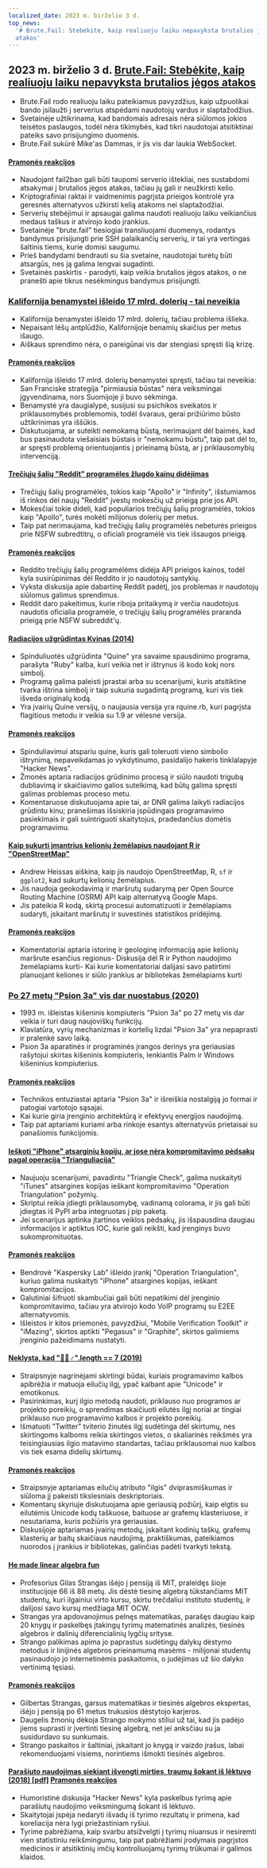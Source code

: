 ```yaml
---
localized_date: 2023 m. birželio 3 d.
top_news:
  '# Brute.Fail: Stebėkite, kaip realiuoju laiku nepavyksta brutalios jėgos
  atakos'
---
```




<CallToAction />

<Steps>

## 2023 m. birželio 3 d. [Brute.Fail: Stebėkite, kaip realiuoju laiku nepavyksta brutalios jėgos atakos](https://brute.fail/)

- Brute.Fail rodo realiuoju laiku pateikiamus pavyzdžius, kaip užpuolikai bando įsilaužti į serverius atspėdami naudotojų vardus ir slaptažodžius.
- Svetainėje užtikrinama, kad bandomais adresais nėra siūlomos jokios teisėtos paslaugos, todėl nėra tikimybės, kad tikri naudotojai atsitiktinai pateiks savo prisijungimo duomenis.
- Brute.Fail sukūrė Mike'as Dammas, ir jis vis dar laukia WebSocket.

#### [Pramonės reakcijos](http://news.ycombinator.com/item?id=36169954)

- Naudojant fail2ban gali būti taupomi serverio ištekliai, nes sustabdomi atsakymai į brutalios jėgos atakas, tačiau jų gali ir neužkirsti kelio.
- Kriptografiniai raktai ir vaidmenimis pagrįsta prieigos kontrolė yra geresnės alternatyvos užkirsti kelią atakoms nei slaptažodžiai.
- Serverių stebėjimui ir apsaugai galima naudoti realiuoju laiku veikiančius medaus taškus ir atvirojo kodo įrankius.
- Svetainėje "brute.fail" tiesiogiai transliuojami duomenys, rodantys bandymus prisijungti prie SSH palaikančių serverių, ir tai yra vertingas šaltinis tiems, kurie domisi saugumu.
- Prieš bandydami bendrauti su šia svetaine, naudotojai turėtų būti atsargūs, nes ją galima lengvai sugadinti.
- Svetainės paskirtis - parodyti, kaip veikia brutalios jėgos atakos, o ne pranešti apie tikrus nesėkmingus bandymus prisijungti.

### [Kalifornija benamystei išleido 17 mlrd. dolerių - tai neveikia](https://www.wsj.com/articles/california-homeless-population-oakland-wood-street-encampment-78d42cc3)

- Kalifornija benamystei išleido 17 mlrd. dolerių, tačiau problema išlieka.
- Nepaisant lėšų antplūdžio, Kalifornijoje benamių skaičius per metus išaugo.
- Aiškaus sprendimo nėra, o pareigūnai vis dar stengiasi spręsti šią krizę.

#### [Pramonės reakcijos](http://news.ycombinator.com/item?id=36162154)

- Kalifornija išleido 17 mlrd. dolerių benamystei spręsti, tačiau tai neveikia: San Franciske strategija "pirmiausia būstas" nėra veiksmingai įgyvendinama, nors Suomijoje ji buvo sėkminga.
- Benamystė yra daugialypė, susijusi su psichikos sveikatos ir priklausomybės problemomis, todėl švaraus, gerai prižiūrimo būsto užtikrinimas yra iššūkis.
- Diskutuojama, ar suteikti nemokamą būstą, nerimaujant dėl baimės, kad bus pasinaudota viešaisiais būstais ir "nemokamu būstu", taip pat dėl to, ar spręsti problemą orientuojantis į prieinamą būstą, ar į priklausomybių intervenciją.

#### [Trečiųjų šalių "Reddit" programėles žlugdo kainų didėjimas](https://kotaku.com/reddit-third-party-3rd-apps-pricing-crush-ios-android-1850493992)

- Trečiųjų šalių programėlės, tokios kaip "Apollo" ir "Infinity", išstumiamos iš rinkos dėl naujų "Reddit" įvestų mokesčių už prieigą prie jos API.
- Mokesčiai tokie dideli, kad populiarios trečiųjų šalių programėlės, tokios kaip "Apollo", turės mokėti milijonus dolerių per metus.
- Taip pat nerimaujama, kad trečiųjų šalių programėlės nebeturės prieigos prie NSFW subredtitrų, o oficiali programėlė vis tiek išsaugos prieigą.

#### [Pramonės reakcijos](http://news.ycombinator.com/item?id=36162235)

- Reddito trečiųjų šalių programėlėms didėja API prieigos kainos, todėl kyla susirūpinimas dėl Reddito ir jo naudotojų santykių.
- Vyksta diskusija apie dabartinę Reddit padėtį, jos problemas ir naudotojų siūlomus galimus sprendimus.
- Reddit daro pakeitimus, kurie riboja pritaikymą ir verčia naudotojus naudotis oficialia programėle, o trečiųjų šalių programėlės praranda prieigą prie NSFW subreddit'ų.

#### [Radiacijos užgrūdintas Kvinas (2014)](https://github.com/mame/radiation-hardened-quine)

- Spinduliuotės užgrūdinta "Quine" yra savaime spausdinimo programa, parašyta "Ruby" kalba, kuri veikia net ir ištrynus iš kodo kokį nors simbolį.
- Programą galima paleisti įprastai arba su scenarijumi, kuris atsitiktine tvarka ištrina simbolį ir taip sukuria sugadintą programą, kuri vis tiek išveda originalų kodą.
- Yra įvairių Quine versijų, o naujausia versija yra rquine.rb, kuri pagrįsta flagitious metodu ir veikia su 1.9 ar vėlesne versija.

#### [Pramonės reakcijos](http://news.ycombinator.com/item?id=36162164)

- Spinduliavimui atspariu quine, kuris gali toleruoti vieno simbolio ištrynimą, nepaveikdamas jo vykdytinumo, pasidalijo hakeris tinklalapyje "Hacker News".
- Žmonės aptaria radiacijos grūdinimo procesą ir siūlo naudoti trigubą dubliavimą ir skaičiavimo galios sutelkimą, kad būtų galima spręsti galimas problemas proceso metu.
- Komentaruose diskutuojama apie tai, ar DNR galima laikyti radiacijos grūdintu kinu; pranešimas išsiskiria įspūdingais programavimo pasiekimais ir gali suintriguoti skaitytojus, pradedančius domėtis programavimu.

#### [Kaip sukurti įmantrius kelionių žemėlapius naudojant R ir "OpenStreetMap"](https://www.andrewheiss.com/blog/2023/06/01/geocoding-routing-openstreetmap-r/)

- Andrew Heissas aiškina, kaip jis naudojo OpenStreetMap, R, `sf` ir `ggplot2`, kad sukurtų kelionių žemėlapius.
- Jis naudoja geokodavimą ir maršrutų sudarymą per Open Source Routing Machine (OSRM) API kaip alternatyvą Google Maps.
- Jis pateikia R kodą, skirtą procesui automatizuoti ir žemėlapiams sudaryti, įskaitant maršrutų ir suvestinės statistikos pridėjimą.

#### [Pramonės reakcijos](http://news.ycombinator.com/item?id=36159864)

- Komentatoriai aptaria istorinę ir geologinę informaciją apie kelionių maršrute esančius regionus- Diskusija dėl R ir Python naudojimo žemėlapiams kurti- Kai kurie komentatoriai dalijasi savo patirtimi planuojant keliones ir siūlo įrankius ar bibliotekas žemėlapiams kurti

### [Po 27 metų "Psion 3a" vis dar nuostabus (2020)](https://mcgst.com/2020/12/01/27-years-later-and-the-psion-3a-is-still-wonderful/)

- 1993 m. išleistas kišeninis kompiuteris "Psion 3a" po 27 metų vis dar veikia ir turi daug naujoviškų funkcijų.
- Klaviatūra, vyrių mechanizmas ir kortelių lizdai "Psion 3a" yra nepaprasti ir pralenkė savo laiką.
- Psion 3a aparatinės ir programinės įrangos derinys yra geriausias rašytojui skirtas kišeninis kompiuteris, lenkiantis Palm ir Windows kišeninius kompiuterius.

#### [Pramonės reakcijos](http://news.ycombinator.com/item?id=36162265)

- Technikos entuziastai aptaria "Psion 3a" ir išreiškia nostalgiją jo formai ir patogiai vartotojo sąsajai.
- Kai kurie giria įrenginio architektūrą ir efektyvų energijos naudojimą.
- Taip pat aptariami kuriami arba rinkoje esantys alternatyvūs prietaisai su panašiomis funkcijomis.

#### [Ieškoti "iPhone" atsarginių kopijų, ar jose nėra kompromitavimo pėdsakų pagal operaciją "Trianguliacija"](https://github.com/KasperskyLab/triangle_check)

- Naujuoju scenarijumi, pavadintu "Triangle Check", galima nuskaityti "iTunes" atsargines kopijas ieškant kompromitavimo "Operation Triangulation" požymių.
- Skriptui reikia įdiegti priklausomybę, vadinamą colorama, ir jis gali būti įdiegtas iš PyPI arba integruotas į pip paketą.
- Jei scenarijus aptinka įtartinos veiklos pėdsakų, jis išspausdina daugiau informacijos ir aptiktus IOC, kurie gali reikšti, kad įrenginys buvo sukompromituotas.

#### [Pramonės reakcijos](http://news.ycombinator.com/item?id=36164340)

- Bendrovė "Kaspersky Lab" išleido įrankį "Operation Triangulation", kuriuo galima nuskaityti "iPhone" atsargines kopijas, ieškant kompromitacijos.
- Galutiniai šifruoti skambučiai gali būti nepatikimi dėl įrenginio kompromitavimo, tačiau yra atvirojo kodo VoIP programų su E2EE alternatyvomis.
- Išleistos ir kitos priemonės, pavyzdžiui, "Mobile Verification Toolkit" ir "iMazing", skirtos aptikti "Pegasus" ir "Graphite", skirtos galimiems įrenginio pažeidimams nustatyti.

#### [Neklysta, kad "🤦🏼♂".length == 7 (2019)](https://hsivonen.fi/string-length/)

- Straipsnyje nagrinėjami skirtingi būdai, kuriais programavimo kalbos apibrėžia ir matuoja eilučių ilgį, ypač kalbant apie "Unicode" ir emotikonus.
- Pasirinkimas, kurį ilgio metodą naudoti, priklauso nuo programos ar projekto poreikių, o sprendimas skaičiuoti eilutės ilgį noriai ar tingiai priklauso nuo programavimo kalbos ir projekto poreikių.
- Išmatuoti "Twitter" tviterio žinutės ilgį sudėtinga dėl skirtumų, nes skirtingoms kalboms reikia skirtingos vietos, o skaliarinės reikšmės yra teisingiausias ilgio matavimo standartas, tačiau priklausomai nuo kalbos vis tiek esama didelių skirtumų.

#### [Pramonės reakcijos](http://news.ycombinator.com/item?id=36159443)

- Straipsnyje aptariamas eilučių atributo "ilgis" dviprasmiškumas ir siūloma jį pakeisti tikslesniais deskriptoriais.
- Komentarų skyriuje diskutuojama apie geriausią požiūrį, kaip elgtis su eilutėmis Unicode kodų taškuose, baituose ar grafemų klasteriuose, ir nesutariama, kuris požiūris yra geriausias.
- Diskusijoje aptariamas įvairių metodų, įskaitant kodinių taškų, grafemų klasterių ar baitų skaičiaus naudojimą, praktiškumas, pateikiamos nuorodos į įrankius ir bibliotekas, galinčias padėti tvarkyti tekstą.

#### [He made linear algebra fun](https://news.mit.edu/2023/gilbert-strang-made-linear-algebra-fun-0531)

- Profesorius Gilas Strangas išėjo į pensiją iš MIT, praleidęs šioje institucijoje 66 iš 88 metų. Jis dėstė tiesinę algebrą tūkstančiams MIT studentų, kuri ilgainiui virto kursu, skirtu trečdaliui instituto studentų, ir dalijosi savo kursų medžiaga MIT OCW.
- Strangas yra apdovanojimus pelnęs matematikas, parašęs daugiau kaip 20 knygų ir paskelbęs įtakingų tyrimų matematinės analizės, tiesinės algebros ir dalinių diferencialinių lygčių srityse.
- Strango palikimas apima jo paprastus sudėtingų dalykų dėstymo metodus ir linijinės algebros prieinamumą masėms - milijonai studentų pasinaudojo jo internetinėmis paskaitomis, o judėjimas už šio dalyko vertinimą tęsiasi.

#### [Pramonės reakcijos](http://news.ycombinator.com/item?id=36168068)

- Gilbertas Strangas, garsus matematikas ir tiesinės algebros ekspertas, išėjo į pensiją po 61 metus trukusios dėstytojo karjeros.
- Daugelis žmonių dėkoja Strango mokymo stiliui už tai, kad jis padėjo jiems suprasti ir įvertinti tiesinę algebrą, net jei anksčiau su ja susidurdavo su sunkumais.
- Strango paskaitos ir šaltiniai, įskaitant jo knygą ir vaizdo įrašus, labai rekomenduojami visiems, norintiems išmokti tiesinės algebros.

#### [Parašiuto naudojimas siekiant išvengti mirties, traumų šokant iš lėktuvo (2018) [pdf]](https://www.bmj.com/content/bmj/363/bmj.k5094.full.pdf) [Pramonės reakcijos](http://news.ycombinator.com/item?id=36161175)

- Humoristinė diskusija "Hacker News" kyla paskelbus tyrimą apie parašiutų naudojimo veiksmingumą šokant iš lėktuvo.
- Skaitytojai įspėja nedaryti išvadų iš tyrimo rezultatų ir primena, kad koreliacija nėra lygi priežastiniam ryšiui.
- Tyrime pabrėžiama, kaip svarbu atsižvelgti į tyrimų niuansus ir nesiremti vien statistiniu reikšmingumu, taip pat pabrėžiami įrodymais pagrįstos medicinos ir atsitiktinių imčių kontroliuojamų tyrimų trūkumai ir galimos klaidos.

</Steps>
